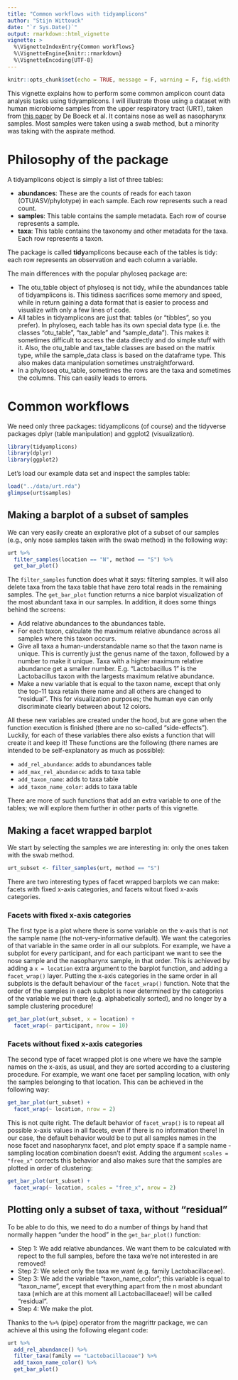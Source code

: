 ```yaml
---
title: "Common workflows with tidyamplicons"
author: "Stijn Wittouck"
date: "`r Sys.Date()`"
output: rmarkdown::html_vignette
vignette: >
  %\VignetteIndexEntry{Common workflows}
  %\VignetteEngine{knitr::rmarkdown}
  %\VignetteEncoding{UTF-8}
---
```


```r
knitr::opts_chunk$set(echo = TRUE, message = F, warning = F, fig.width = 8, fig.height = 6)
```

This vignette explains how to perform some common amplicon count data analysis tasks using tidyamplicons. I will illustrate those using a dataset with human microbiome samples from the upper respiratory tract (URT), taken from [this paper](https://www.frontiersin.org/articles/10.3389/fmicb.2017.02372/full) by De Boeck et al. It contains nose as well as nasopharynx samples. Most samples were taken using a swab method, but a minority was taking with the aspirate method. 

# Philosophy of the package

A tidyamplicons object is simply a list of three tables:

* **abundances**: These are the counts of reads for each taxon (OTU/ASV/phylotype) in each sample. Each row represents such a read count. 
* **samples**: This table contains the sample metadata. Each row of course represents a sample. 
* **taxa**: This table contains the taxonomy and other metadata for the taxa. Each row represents a taxon. 

The package is called **tidy**amplicons because each of the tables is tidy: each row represents an observation and each column a variable. 

The main differences with the popular phyloseq package are:

* The otu_table object of phyloseq is not tidy, while the abundances table of tidyamplicons is. This tidiness sacrifices some memory and speed, while in return gaining a data format that is easier to process and visualize with only a few lines of code. 
* All tables in tidyamplicons are just that: tables (or "tibbles", so you prefer). In phyloseq, each table has its own special data type (i.e. the classes "otu_table", "tax_table" and "sample_data"). This makes it sometimes difficult to access the data directly and do simple stuff with it. Also, the otu_table and tax_table classes are based on the matrix type, while the sample_data class is based on the dataframe type. This also makes data manipulation sometimes unstraightforward. 
* In a phyloseq otu_table, sometimes the rows are the taxa and sometimes the columns. This can easily leads to errors. 

# Common workflows

We need only three packages: tidyamplicons (of course) and the tidyverse packages dplyr (table manipulation) and ggplot2 (visualization). 

```r
library(tidyamplicons)
library(dplyr)
library(ggplot2)
```

Let's load our example data set and inspect the samples table: 

```r
load("../data/urt.rda")
glimpse(urt$samples)
```

## Making a barplot of a subset of samples

We can very easily create an explorative plot of a subset of our samples (e.g., only nose samples taken with the swab method) in the following way: 

```r
urt %>%
  filter_samples(location == "N", method == "S") %>%
  get_bar_plot()
```

The `filter_samples` function does what it says: filtering samples. It will also delete taxa from the taxa table that have zero total reads in the remaining samples. The `get_bar_plot` function returns a nice barplot visualization of the most abundant taxa in our samples. In addition, it does some things behind the screens: 

* Add relative abundances to the abundances table. 
* For each taxon, calculate the maximum relative abundance across all samples where this taxon occurs. 
* Give all taxa a human-understandable name so that the taxon name is unique. This is currently just the genus name of the taxon, followed by a number to make it unique. Taxa with a higher maximum relative abundance get a smaller number. E.g. "Lactobacillus 1" is the Lactobacillus taxon with the largests maximum relative abundance. 
* Make a new variable that is equal to the taxon name, except that only the top-11 taxa retain there name and all others are changed to "residual". This for visualization purposes; the human eye can only discriminate clearly between about 12 colors. 

All these new variables are created under the hood, but are gone when the function execution is finished (there are no so-called "side-effects"). Luckily, for each of these variables there also exists a function that will create it and keep it! These functions are the following (there names are intended to be self-explanatory as much as possible): 

* `add_rel_abundance`: adds to abundances table
* `add_max_rel_abundance`: adds to taxa table
* `add_taxon_name`: adds to taxa table
* `add_taxon_name_color`: adds to taxa table

There are more of such functions that add an extra variable to one of the tables; we will explore them further in other parts of this vignette. 

## Making a facet wrapped barplot

We start by selecting the samples we are interesting in: only the ones taken with the swab method. 

```r
urt_subset <- filter_samples(urt, method == "S")
```

There are two interesting types of facet wrapped barplots we can make: facets with fixed x-axis categories, and facets witout fixed x-axis categories. 

### Facets with fixed x-axis categories

The first type is a plot where there is some variable on the x-axis that is not the sample name (the not-very-informative default). We want the categories of that variable in the same order in all our subplots. For example, we have a subplot for every participant, and for each participant we want to see the nose sample and the nasopharynx sample, in that order. This is achieved by adding a `x = location` extra argument to the barplot function, and adding a `facet_wrap()` layer. Putting the x-axis categories in the same order in all subplots is the default behaviour of the `facet_wrap()` function. Note that the order of the samples in each subplot is now determined by the categories of the variable we put there (e.g. alphabetically sorted), and no longer by a sample clustering procedure! 

```r
get_bar_plot(urt_subset, x = location) +
  facet_wrap(~ participant, nrow = 10)
```

### Facets without fixed x-axis categories

The second type of facet wrapped plot is one where we have the sample names on the x-axis, as usual, and they are sorted according to a clustering procedure. For example, we want one facet per sampling location, with only the samples belonging to that location. This can be achieved in the following way:

```r
get_bar_plot(urt_subset) +
  facet_wrap(~ location, nrow = 2)
```

This is not quite right. The default behavior of `facet_wrap()` is to repeat all possible x-axis values in all facets, even if there is no information there! In our case, the default behavior would be to put all samples names in the nose facet and nasopharynx facet, and plot empty space if a sample name - sampling location combination doesn't exist. Adding the argument `scales = "free_x"` corrects this behavior and also makes sure that the samples are plotted in order of clustering:

```r
get_bar_plot(urt_subset) +
  facet_wrap(~ location, scales = "free_x", nrow = 2)
```

## Plotting only a subset of taxa, without "residual"

To be able to do this, we need to do a number of things by hand that normally happen "under the hood" in the `get_bar_plot()` function:

* Step 1: We add relative abundances. We want them to be calculated with repect to the full samples, before the taxa we're not interested in are removed! 
* Step 2: We select only the taxa we want (e.g. family Lactobacillaceae). 
* Step 3: We add the variable "taxon_name_color"; this variable is equal to "taxon_name", except that everything apart from the n most abundant taxa (which are at this moment all Lactobacillaceae!) will be called "residual". 
* Step 4: We make the plot. 

Thanks to the `%>%` (pipe) operator from the magrittr package, we can achieve al this using the following elegant code: 

```r
urt %>%
  add_rel_abundance() %>%
  filter_taxa(family == "Lactobacillaceae") %>%
  add_taxon_name_color() %>%
  get_bar_plot()
```
